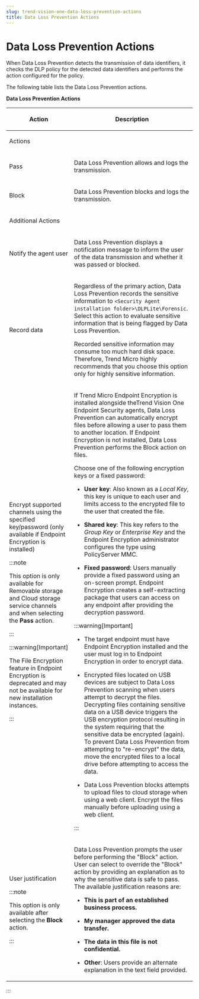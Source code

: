 ```yaml
---
slug: trend-vision-one-data-loss-prevention-actions
title: Data Loss Prevention Actions
---
```

# Data Loss Prevention Actions

When Data Loss Prevention detects the transmission of data identifiers, it checks the DLP policy for the detected data identifiers and performs the action configured for the policy.

The following table lists the Data Loss Prevention actions.

**Data Loss Prevention Actions**

<table>
<colgroup>
<col style="width: 34%" />
<col style="width: 66%" />
</colgroup>
<thead>
<tr>
<th><p>Action</p></th>
<th><p>Description</p></th>
</tr>
</thead>
<tbody>
<tr>
<td colspan="2"><p>Actions</p></td>
</tr>
<tr>
<td><p>Pass</p></td>
<td><p>Data Loss Prevention allows and logs the transmission.</p></td>
</tr>
<tr>
<td><p>Block</p></td>
<td><p>Data Loss Prevention blocks and logs the transmission.</p></td>
</tr>
<tr>
<td colspan="2"><p>Additional Actions</p></td>
</tr>
<tr>
<td><p>Notify the agent user</p></td>
<td><p>Data Loss Prevention displays a notification message to inform the user of the data transmission and whether it was passed or blocked.</p></td>
</tr>
<tr>
<td><p>Record data</p></td>
<td><p>Regardless of the primary action, Data Loss Prevention records the sensitive information to <code>&lt;Security Agent installation folder&gt;\DLPLite\Forensic</code>. Select this action to evaluate sensitive information that is being flagged by Data Loss Prevention.</p>
<p>Recorded sensitive information may consume too much hard disk space. Therefore, Trend Micro highly recommends that you choose this option only for highly sensitive information.</p></td>
</tr>
<tr>
<td><p>Encrypt supported channels using the specified key/password (only available if Endpoint Encryption is installed)</p>


:::note

<p>This option is only available for Removable storage and Cloud storage service channels and when selecting the <strong>Pass</strong> action.</p>


:::


:::warning[Important]

<p>The File Encryption feature in Endpoint Encryption is deprecated and may not be available for new installation instances.</p>


:::

</td>
<td><p>If Trend Micro Endpoint Encryption is installed alongside theTrend Vision One Endpoint Security agents, Data Loss Prevention can automatically encrypt files before allowing a user to pass them to another location. If Endpoint Encryption is not installed, Data Loss Prevention performs the Block action on files.</p>
<p>Choose one of the following encryption keys or a fixed password:</p>
<ul>
<li><p><strong>User key</strong>: Also known as a <em>Local Key</em>, this key is unique to each user and limits access to the encrypted file to the user that created the file.</p></li>
<li><p><strong>Shared key</strong>: This key refers to the <em>Group Key</em> or <em>Enterprise Key</em> and the Endpoint Encryption administrator configures the type using PolicyServer MMC.</p></li>
<li><p><strong>Fixed password</strong>: Users manually provide a fixed password using an on-screen prompt. Endpoint Encryption creates a self-extracting package that users can access on any endpoint after providing the decryption password.</p></li>
</ul>


:::warning[Important]

<ul>
<li><p>The target endpoint must have Endpoint Encryption installed and the user must log in to Endpoint Encryption in order to encrypt data.</p></li>
<li><p>Encrypted files located on USB devices are subject to Data Loss Prevention scanning when users attempt to decrypt the files. Decrypting files containing sensitive data on a USB device triggers the USB encryption protocol resulting in the system requiring that the sensitive data be encrypted (again). To prevent Data Loss Prevention from attempting to "re-encrypt" the data, move the encrypted files to a local drive before attempting to access the data.</p></li>
<li><p>Data Loss Prevention blocks attempts to upload files to cloud storage when using a web client. Encrypt the files manually before uploading using a web client.</p></li>
</ul>


:::

</td>
</tr>
<tr>
<td><p>User justification</p>


:::note

<p>This option is only available after selecting the <strong>Block</strong> action.</p>


:::

</td>
<td><p>Data Loss Prevention prompts the user before performing the "Block" action. User can select to override the "Block" action by providing an explanation as to why the sensitive data is safe to pass. The available justification reasons are:</p>
<ul>
<li><p><strong>This is part of an established business process.</strong></p></li>
<li><p><strong>My manager approved the data transfer.</strong></p></li>
<li><p><strong>The data in this file is not confidential.</strong></p></li>
<li><p><strong>Other</strong>: Users provide an alternate explanation in the text field provided.</p></li>
</ul></td>
</tr>
</tbody>
</table>
:::
